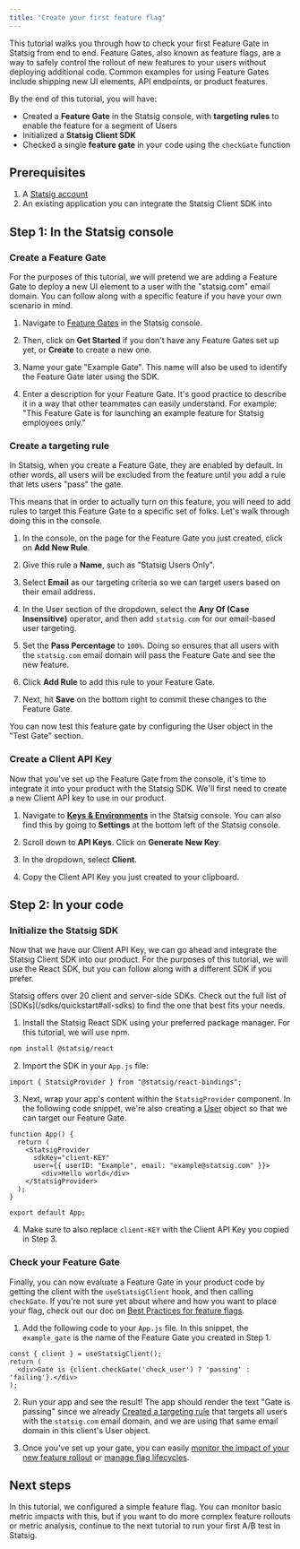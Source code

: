 ```yaml
---
title: "Create your first feature flag"
---
```


This tutorial walks you through how to check your first Feature Gate in Statsig from end to end. Feature Gates, also known as feature flags, are a way to safely control the rollout of new features to your users without deploying additional code. Common examples for using Feature Gates include shipping new UI elements, API endpoints, or product features.

By the end of this tutorial, you will have:
* Created a **Feature Gate** in the Statsig console, with  **targeting rules** to enable the feature for a segment of Users
* Initialized a **Statsig Client SDK**
* Checked a single **feature gate** in your code using the `checkGate` function

## Prerequisites
1. A [Statsig account](https://console.statsig.com/sign_up)
2. An existing application you can integrate the Statsig Client SDK into

## Step 1: In the Statsig console

### Create a Feature Gate
For the purposes of this tutorial, we will pretend we are adding a Feature Gate to deploy a new UI element to a user with the "statsig.com" email domain. You can follow along with a specific feature if you have your own scenario in mind.

1. Navigate to [Feature Gates](https://console.statsig.com/gates) in the Statsig console.

2. Then, click on **Get Started** if you don't have any Feature Gates set up yet, or **Create** to create a new one.

3. Name your gate "Example Gate". This name will also be used to identify the Feature Gate later using the SDK.

4. Enter a description for your Feature Gate. It's good practice to describe it in a way that other teammates can easily understand. For example: "This Feature Gate is for launching an example feature for Statsig employees only."

### Create a targeting rule
In Statsig, when you create a Feature Gate, they are enabled by default. In other words, all users will be excluded from the feature until you add a rule that lets users "pass" the gate.

This means that in order to actually turn on this feature, you will need to add rules to target this Feature Gate to a specific set of folks. Let's walk through doing this in the console.

1. In the console, on the page for the Feature Gate you just created, click on **Add New Rule**.

2. Give this rule a **Name**, such as "Statsig Users Only".

3. Select **Email** as our targeting criteria so we can target users based on their email address.

4. In the User section of the dropdown, select the **Any Of (Case Insensitive)** operator, and then add ``statsig.com`` for our email-based user targeting.

5. Set the **Pass Percentage** to ``100%``. Doing so ensures that all users with the ``statsig.com`` email domain will pass the Feature Gate and see the new feature.

6. Click **Add Rule** to add this rule to your Feature Gate.

7. Next, hit **Save** on the bottom right to commit these changes to the Feature Gate.

You can now test this feature gate by configuring the User object in the "Test Gate" section.

### Create a Client API Key
Now that you've set up the Feature Gate from the console, it's time to integrate it into your product with the Statsig SDK. We'll first need to create a new Client API key to use in our product.

1. Navigate to [**Keys & Environments**](https://console.statsig.com/api_keys) in the Statsig console. You can also find this by going to **Settings** at the bottom left of the Statsig console.

2. Scroll down to **API Keys**. Click on **Generate New Key**.

3. In the dropdown, select **Client**.

4. Copy the Client API Key you just created to your clipboard.

## Step 2: In your code

### Initialize the Statsig SDK
Now that we have our Client API Key, we can go ahead and integrate the Statsig Client SDK into our product. For the purposes of this tutorial, we will use the React SDK, but you can follow along with a different SDK if you prefer.

<Tip>
Statsig offers over 20 client and server-side SDKs. Check out the full list of [SDKs](/sdks/quickstart#all-sdks) to find the one that best fits your needs.
</Tip>

1. Install the Statsig React SDK using your preferred package manager. For this tutorial, we will use npm.

<CodeGroup>

```bash npm
npm install @statsig/react
```

</CodeGroup>

2. Import the SDK in your `App.js` file:

<CodeGroup>

```tsx Import SDK
import { StatsigProvider } from "@statsig/react-bindings";
```

</CodeGroup>

3. Next, wrap your app's content within the `StatsigProvider` component. In the following code snippet, we're also creating a [User](/concepts/user) object so that we can target our Feature Gate.

<CodeGroup>

```tsx Setup Provider
function App() {
  return (
    <StatsigProvider
      sdkKey="client-KEY"
      user={{ userID: "Example", email: "example@statsig.com" }}>
        <div>Hello world</div>
    </StatsigProvider>
  );
}

export default App;
```

</CodeGroup>

4. Make sure to also replace `client-KEY` with the Client API Key you copied in Step 3.

### Check your Feature Gate
Finally, you can now evaluate a Feature Gate in your product code by getting the client with the `useStatsigClient` hook, and then calling `checkGate`. If you're not sure yet about where and how you want to place your flag, check out our doc on [Best Practices for feature flags](/feature-flags/best-practices).

1. Add the following code to your `App.js` file. In this snippet, the `example_gate` is the name of the Feature Gate you created in Step 1.

<CodeGroup>

```tsx Check Gate
const { client } = useStatsigClient();
return (
  <div>Gate is {client.checkGate('check_user') ? 'passing' : 'failing'}.</div>
);
```

</CodeGroup>

2. Run your app and see the result! The app should render the text "Gate is passing" since we already [Created a targeting rule](#create-a-targeting-rule) that targets all users with the ``statsig.com`` email domain, and we are using that same email domain in this client's User object.

3. Once you've set up your gate, you can easily [monitor the impact of your new feature rollout](/feature-flags/view-exposures) or [manage flag lifecycles](/feature-flags/feature-flags-lifecycle).

## Next steps
In this tutorial, we configured a simple feature flag. You can monitor basic metric impacts with this, but if you want to do more complex feature rollouts or metric analysis, continue to the next tutorial to run your first A/B test in Statsig.